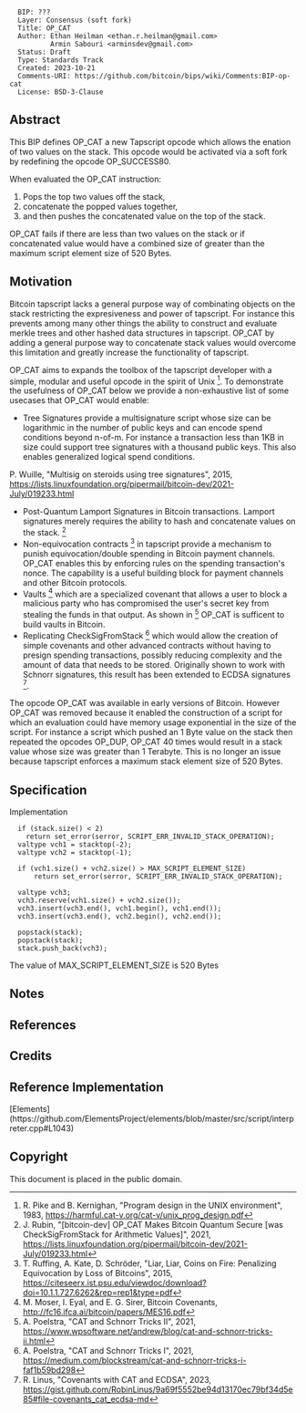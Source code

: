 <pre>
  BIP: ???
  Layer: Consensus (soft fork)
  Title: OP_CAT
  Author: Ethan Heilman <ethan.r.heilman@gmail.com>
          Armin Sabouri <arminsdev@gmail.com>
  Status: Draft
  Type: Standards Track
  Created: 2023-10-21
  Comments-URI: https://github.com/bitcoin/bips/wiki/Comments:BIP-op-cat
  License: BSD-3-Clause
</pre>

==Abstract==

This BIP defines OP_CAT a new Tapscript opcode which allows the enation of two values on the stack. This opcode would be activated via a soft fork by redefining the opcode OP_SUCCESS80.

When evaluated the OP_CAT instruction:
# Pops the top two values off the stack,
# concatenate the popped values together,
# and then pushes the concatenated value on the top of the stack.

OP_CAT fails if there are less than two values on the stack or if concatenated value would have a combined size of greater than the maximum script element size of 520 Bytes.

==Motivation==
Bitcoin tapscript lacks a general purpose way of combinating objects on the stack restricting the expresiveness and power of tapscript. For instance this prevents among many other things the ability to construct and evaluate merkle trees and other hashed data structures in tapscript. OP_CAT by adding a general purpose way to concatenate stack values would overcome this limitation and greatly increase the functionality of tapscript.

OP_CAT aims to expands the toolbox of the tapscript developer with a simple, modular and useful opcode in the spirit of Unix <ref>R. Pike and B. Kernighan, "Program design in the UNIX environment", 1983, https://harmful.cat-v.org/cat-v/unix_prog_design.pdf</ref>. To demonstrate the usefulness of OP_CAT below we provide a non-exhaustive list of some usecases that OP_CAT would enable:

* Tree Signatures provide a multisignature script whose size can be logarithmic in the number of public keys and can encode spend conditions beyond n-of-m. For instance a transaction less than 1KB in size could support tree signatures with a thousand public keys. This also enables generalized logical spend conditions. <ref> 
P. Wuille, "Multisig on steroids using tree signatures", 2015, https://lists.linuxfoundation.org/pipermail/bitcoin-dev/2021-July/019233.html</ref>
* Post-Quantum Lamport Signatures in Bitcoin transactions. Lamport signatures merely requires the ability to hash and concatenate values on the stack. <ref>J. Rubin, "[bitcoin-dev] OP_CAT Makes Bitcoin Quantum Secure [was CheckSigFromStack for Arithmetic Values]", 2021, https://lists.linuxfoundation.org/pipermail/bitcoin-dev/2021-July/019233.html</ref>
* Non-equivocation contracts <ref>T. Ruffing, A. Kate, D. Schröder, "Liar, Liar, Coins on Fire: Penalizing Equivocation by Loss of Bitcoins", 2015, https://citeseerx.ist.psu.edu/viewdoc/download?doi=10.1.1.727.6262&rep=rep1&type=pdf</ref> in tapscript provide a mechanism to punish equivocation/double spending in Bitcoin payment channels. OP_CAT enables this by enforcing rules on the spending transaction's nonce. The capability is a useful building block for payment channels and other Bitcoin protocols.
* Vaults <ref> M. Moser, I. Eyal, and E. G. Sirer, Bitcoin Covenants, http://fc16.ifca.ai/bitcoin/papers/MES16.pdf</ref> which are a specialized covenant that allows a user to block a malicious party who has compromised the user's secret key from stealing the funds in that output. As shown in <ref>A. Poelstra, "CAT and Schnorr Tricks II", 2021, https://www.wpsoftware.net/andrew/blog/cat-and-schnorr-tricks-ii.html</ref> OP_CAT is sufficent to build vaults in Bitcoin.
* Replicating CheckSigFromStack <ref> A. Poelstra, "CAT and Schnorr Tricks I", 2021, https://medium.com/blockstream/cat-and-schnorr-tricks-i-faf1b59bd298 </ref> which would allow the creation of simple covenants and other advanced contracts without having to presign spending transactions, possibly reducing complexity and the amount of data that needs to be stored. Originally shown to work with Schnorr signatures, this result has been extended to ECDSA signatures <ref>R. Linus, "Covenants with CAT and ECDSA", 2023, https://gist.github.com/RobinLinus/9a69f5552be94d13170ec79bf34d5e85#file-covenants_cat_ecdsa-md</ref>.

The opcode OP_CAT was available in early versions of Bitcoin. However OP_CAT was removed because it enabled the construction of a script for which an evaluation could have memory usage exponential in the size of the script.
For instance a script which pushed an 1 Byte value on the stack then repeated the opcodes OP_DUP, OP_CAT 40 times would result in a stack value whose size was greater than 1 Terabyte. This is no longer an issue because tapscript enforces a maximum stack element size of 520 Bytes.

==Specification==

Implementation
<pre>
  if (stack.size() < 2)
    return set_error(serror, SCRIPT_ERR_INVALID_STACK_OPERATION);
  valtype vch1 = stacktop(-2);
  valtype vch2 = stacktop(-1);

  if (vch1.size() + vch2.size() > MAX_SCRIPT_ELEMENT_SIZE)
      return set_error(serror, SCRIPT_ERR_INVALID_STACK_OPERATION);

  valtype vch3;
  vch3.reserve(vch1.size() + vch2.size());
  vch3.insert(vch3.end(), vch1.begin(), vch1.end());
  vch3.insert(vch3.end(), vch2.begin(), vch2.end());

  popstack(stack);
  popstack(stack);
  stack.push_back(vch3);
</pre>

The value of MAX_SCRIPT_ELEMENT_SIZE is 520 Bytes

==Notes==

==References==

<references/>

== Credits ==

== Reference Implementation ==
[Elements](https://github.com/ElementsProject/elements/blob/master/src/script/interpreter.cpp#L1043)

== Copyright ==
This document is placed in the public domain.
